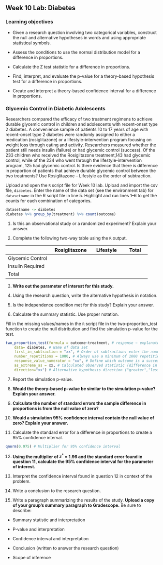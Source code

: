 ## Week 10 Lab:  Diabetes

\setstretch{1}

### Learning objectives

* Given a research question involving two categorical variables, construct the null and alternative hypotheses
  in words and using appropriate statistical symbols.
  
* Assess the conditions to use the normal distribution model for a difference in proportions.

* Calculate the Z test statistic for a difference in proportions.

* Find, interpret, and evaluate the p-value for a theory-based hypothesis test for a difference in proportions.

* Create and interpret a theory-based confidence interval for a difference in proportions.

### Glycemic Control in Diabetic Adolescents

Researchers compared the efficacy of two treatment regimens to achieve durable glycemic control in children and adolescents with recent-onset type 2 diabetes.  A convenience sample of patients 10 to 17 years of age with recent-onset type 2 diabetes were randomly assigned to either a medication (rosiglitazone) or a lifestyle-intervention program focusing on weight loss through eating and activity.  Researchers measured whether the patient still needs insulin (failure) or had glycemic control (success).  Of the 233 children who received the Rosiglitazone treatment,143 had glycemic control, while of the 234 who went through the lifestyle-intervention program, 125 had glycemic control. Is there evidence that there is difference in proportion of patients that achieve durable glycemic control between the two treatments?  Use Rosiglitazone – Lifestyle as the order of subtraction.

Upload and open the `R` script file for Week 10 lab. Upload and import the csv file, `diabetes`. Enter the name of the data set (see the environment tab) for `datasetname` in the R script file in line 5. Highlight and run lines 1--6 to get the counts for each combination of categories.

```r
datasetname -> diabetes
diabetes %>% group_by(treatment) %>% count(outcome)
```


1. Is this an observational study or a randomized experiment?  Explain your answer. 
\vspace{0.5in}

2. Complete the following two-way table using the `R` output.

|                         |     Rosiglitazone    |     Lifestyle    |     Total    |
|-------------------------|----------------------|------------------|--------------|
|     Glycemic Control    |                      |                  |              |
|     Insulin Required    |                      |                  |              |
|     Total               |                      |                  |              |



3.   **Write out the parameter of interest for this study.**
\vspace{0.5in}

4.  Using the research question, write the alternative hypothesis in notation.
\vspace{1in}

5. Is the independence condition met for this study? Explain your answer.
\vspace{0.5in}

6.  Calculate the summary statistic.  Use proper notation.
\vspace{0.5in}

Fill in the missing values/names in the `R` script file in the two-proportion_test function to create the null distribution and find the simulation p-value for the test.

```r
two_proportion_test(formula = outcome~treatment, # response ~ explanatory
    data= diabetes, # Name of data set
    first_in_subtraction = "xx", # Order of subtraction: enter the name of Group 1
    number_repetitions = 1000, # Always use a minimum of 1000 repetitions
    response_value_numerator = "xx", # Define which outcome is a success 
    as_extreme_as = xx, # Calculated observed statistic (difference in sample proportions)
    direction="xx") # Alternative hypothesis direction ("greater","less","two-sided")
```

7. Report the simulation p-value.
\vspace{0.2in}

8.  **Would the theory-based p-value be similar to the simulation p-value?  Explain your answer.**
\vspace{0.5in}

9. **Calculate the number of standard errors the sample difference in proportions is from the null value of zero?**
\vspace{0.8in}

10.  **Would a simulation 95\% confidence interval contain the null value of zero?  Explain your answer.**
\vspace{0.8in}

11. Calculate the standard error for a difference in proportions to create a 95\% confidence interval.  

\vspace{1in}

```r
qnorm(0.975) # Multiplier for 95% confidence interval
```

12. **Using the multiplier of $z^*$ = 1.96 and the standard error found in question 11, calculate the 95\% confidence interval for the parameter of interest.** 

\vspace{1in}

13. Interpret the confidence interval found in question 12 in context of the problem.

\vspace{1in}

14.  Write a conclusion to the research question.
\vspace{0.8in}

15. Write a paragraph summarizing the results of the study.  **Upload a copy of your group's summary paragraph to Gradescope.** Be sure to describe:

* Summary statistic and interpretation

* P-value and interpretation

* Confidence interval and interpretation

* Conclusion (written to answer the research question)

* Scope of inference

\vspace{2in}

